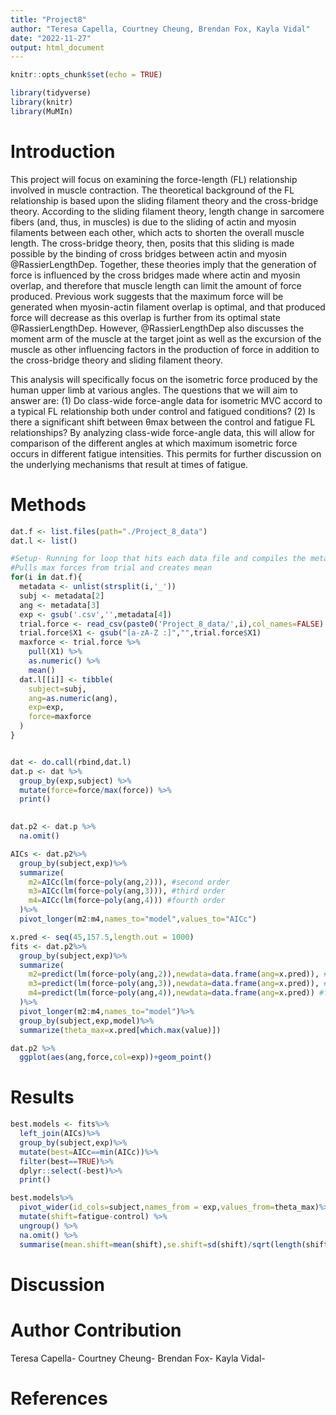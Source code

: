 ```yaml
---
title: "Project8"
author: "Teresa Capella, Courtney Cheung, Brendan Fox, Kayla Vidal"
date: "2022-11-27"
output: html_document
---
```


```r
knitr::opts_chunk$set(echo = TRUE)
```

```r
library(tidyverse)
library(knitr)
library(MuMIn)
```
# Introduction
This project will focus on examining the force-length (FL) relationship involved in muscle contraction. The theoretical background of the FL relationship is based upon the sliding filament theory and the cross-bridge theory. According to the sliding filament theory, length change in sarcomere fibers (and, thus, in muscles) is due to the sliding of actin and myosin filaments between each other, which acts to shorten the overall muscle length. The cross-bridge theory, then, posits that this sliding is made possible by the binding of cross bridges between actin and myosin @RassierLengthDep. Together, these theories imply that the generation of force is influenced by the cross bridges made where actin and myosin overlap, and therefore that muscle length can limit the amount of force produced. Previous work suggests that the maximum force will be generated when myosin-actin filament overlap is optimal, and that produced force will decrease as this overlap is further from its optimal state @RassierLengthDep. However, @RassierLengthDep also discusses the moment arm of the muscle at the target joint as well as the excursion of the muscle as other influencing factors in the production of force in addition to the cross-bridge theory and sliding filament theory.

This analysis will specifically focus on the isometric force produced by the human upper limb at various angles. The questions that we will aim to answer are: (1) Do class-wide force-angle data for isometric MVC accord to a typical FL relationship both under control and fatigued conditions? (2) Is there a significant shift between θmax between the control and fatigue FL relationships? By analyzing class-wide force-angle data, this will allow for comparison of the different angles at which maximum isometric force occurs in different fatigue intensities. This permits for further discussion on the underlying mechanisms that result at times of fatigue. 

# Methods
```r
dat.f <- list.files(path="./Project_8_data")
dat.l <- list()

#Setup- Running for loop that hits each data file and compiles the metadata
#Pulls max forces from trial and creates mean
for(i in dat.f){
  metadata <- unlist(strsplit(i,'_'))
  subj <- metadata[2]
  ang <- metadata[3]
  exp <- gsub('.csv','',metadata[4])
  trial.force <- read_csv(paste0('Project_8_data/',i),col_names=FALSE)
  trial.force$X1 <- gsub("[a-zA-Z :]","",trial.force$X1)
  maxforce <- trial.force %>% 
    pull(X1) %>% 
    as.numeric() %>% 
    mean()
  dat.l[[i]] <- tibble(
    subject=subj,
    ang=as.numeric(ang),
    exp=exp,
    force=maxforce
  )
}


dat <- do.call(rbind,dat.l)
dat.p <- dat %>% 
  group_by(exp,subject) %>% 
  mutate(force=force/max(force)) %>%
  print()
  
```

```r


dat.p2 <- dat.p %>% 
  na.omit()

AICs <- dat.p2%>%
  group_by(subject,exp)%>%
  summarize(
    m2=AICc(lm(force~poly(ang,2))), #second order
    m3=AICc(lm(force~poly(ang,3))), #third order
    m4=AICc(lm(force~poly(ang,4))) #fourth order
  )%>%
  pivot_longer(m2:m4,names_to="model",values_to="AICc")

x.pred <- seq(45,157.5,length.out = 1000)
fits <- dat.p2%>%
  group_by(subject,exp)%>%
  summarize(
    m2=predict(lm(force~poly(ang,2)),newdata=data.frame(ang=x.pred)), #second order
    m3=predict(lm(force~poly(ang,3)),newdata=data.frame(ang=x.pred)), #third order
    m4=predict(lm(force~poly(ang,4)),newdata=data.frame(ang=x.pred)) #fourth order
  )%>%
  pivot_longer(m2:m4,names_to="model")%>%
  group_by(subject,exp,model)%>%
  summarize(theta_max=x.pred[which.max(value)])

dat.p2 %>%
  ggplot(aes(ang,force,col=exp))+geom_point()


```
# Results
```r

best.models <- fits%>%
  left_join(AICs)%>%
  group_by(subject,exp)%>%
  mutate(best=AICc==min(AICc))%>%
  filter(best==TRUE)%>%
  dplyr::select(-best)%>%
  print()
```

```r
best.models%>%
  pivot_wider(id_cols=subject,names_from = exp,values_from=theta_max)%>%
  mutate(shift=fatigue-control) %>% 
  ungroup() %>%
  na.omit() %>% 
  summarise(mean.shift=mean(shift),se.shift=sd(shift)/sqrt(length(shift)))


```
# Discussion



# Author Contribution
Teresa Capella- 
Courtney Cheung- 
Brendan Fox- 
Kayla Vidal- 

# References